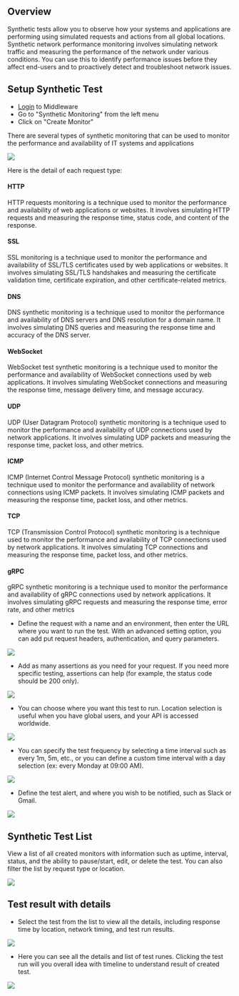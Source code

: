 Overview
--------
Synthetic tests allow you to observe how your systems and applications are performing using simulated requests and actions from all global locations. Synthetic network performance monitoring involves simulating network traffic and measuring the performance of the network under various conditions. You can use this to identify performance issues before they affect end-users and to proactively detect and troubleshoot network issues.

Setup Synthetic Test
--------------------
-   [Login](https://app.middleware.io/auth/login/) to Middleware
-   Go to "Synthetic Monitoring" from the left menu 
-   Click on "Create Monitor"

There are several types of synthetic monitoring that can be used to monitor the performance and availability of IT systems and applications

![](/images/synthetic-monitoring/s1.png)

Here is the detail of each request type:

#### HTTP 
HTTP requests monitoring is a technique used to monitor the performance and availability of web applications or websites. It involves simulating HTTP requests and measuring the response time, status code, and content of the response. 

#### SSL
SSL monitoring is a technique used to monitor the performance and availability of SSL/TLS certificates used by web applications or websites. It involves simulating SSL/TLS handshakes and measuring the certificate validation time, certificate expiration, and other certificate-related metrics. 

#### DNS
DNS synthetic monitoring is a technique used to monitor the performance and availability of DNS servers and DNS resolution for a domain name. It involves simulating DNS queries and measuring the response time and accuracy of the DNS server.

#### WebSocket
WebSocket test synthetic monitoring is a technique used to monitor the performance and availability of WebSocket connections used by web applications. It involves simulating WebSocket connections and measuring the response time, message delivery time, and message accuracy. 

#### UDP
UDP (User Datagram Protocol) synthetic monitoring is a technique used to monitor the performance and availability of UDP connections used by network applications. It involves simulating UDP packets and measuring the response time, packet loss, and other metrics.

#### ICMP
ICMP (Internet Control Message Protocol) synthetic monitoring is a technique used to monitor the performance and availability of network connections using ICMP packets. It involves simulating ICMP packets and measuring the response time, packet loss, and other metrics.

#### TCP
TCP (Transmission Control Protocol) synthetic monitoring is a technique used to monitor the performance and availability of TCP connections used by network applications. It involves simulating TCP connections and measuring the response time, packet loss, and other metrics.

#### gRPC
gRPC synthetic monitoring is a technique used to monitor the performance and availability of gRPC connections used by network applications. It involves simulating gRPC requests and measuring the response time, error rate, and other metrics

-   Define the request with a name and an environment, then enter the URL where you want to run the test. With an advanced setting option, you can add put request headers, authentication, and query parameters.

![](/images/synthetic-monitoring/s2.png)

-   Add as many assertions as you need for your request. If you need more specific testing, assertions can help (for example, the status code should be 200 only).

![](/images/synthetic-monitoring/s3.png)   

-   You can choose where you want this test to run. Location selection is useful when you have global users, and your API is accessed worldwide.
     
![](/images/synthetic-monitoring/s4.png)     

-   You can specify the test frequency by selecting a time interval such as every 1m, 5m, etc., or you can define a custom time interval with a day selection (ex: every Monday at 09:00 AM).

![](/images/synthetic-monitoring/s5.png)         

-   Define the test alert, and where you wish to be notified, such as Slack or Gmail.

![](/images/synthetic-monitoring/s6.png)         

Synthetic Test List
-------------------
View a list of all created monitors with information such as uptime, interval, status, and the ability to pause/start, edit, or delete the test.
You can also filter the list by request type or location.

![](/images/synthetic-monitoring/s7.png)  

Test result with details
------------------------
-   Select the test from the list to view all the details, including response time by location, network timing, and test run results.

![](/images/synthetic-monitoring/s8.png)  

-   Here you can see all the details and list of test runes. Clicking the test run will you overall idea with timeline to understand result of created test.

![](/images/synthetic-monitoring/s9.png)
